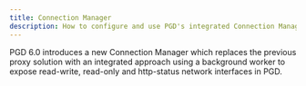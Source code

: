 ```yaml
---
title: Connection Manager
description: How to configure and use PGD's integrated Connection Manager
---
```


PGD 6.0 introduces a new Connection Manager which replaces the previous proxy solution with an integrated approach using a background worker to expose read-write, read-only and http-status network interfaces in PGD.

